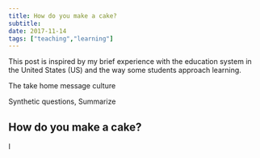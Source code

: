 ```yaml
---
title: How do you make a cake?
subtitle: 
date: 2017-11-14
tags: ["teaching","learning"]
---
```


This post is inspired by my brief experience with the education system in the United States (US) and the way some students approach learning. 
  
The take home message culture

Synthetic questions,  Summarize 

## How do you make a cake?

I 